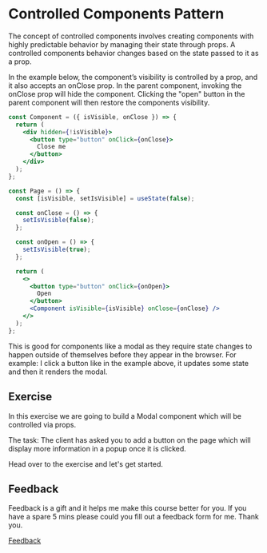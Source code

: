 
<Meta title="Lessons/🥈 Sliver/Controlled Components Pattern/01-Lesson" />

# Controlled Components Pattern

The concept of controlled components involves creating components with highly predictable behavior by managing their state through props. A controlled components behavior changes based on the state passed to it as a prop.

In the example below, the component’s visibility is controlled by a prop, and it also accepts an onClose prop. In the parent component, invoking the onClose prop will hide the component. Clicking the "open" button in the parent component will then restore the components visibility.

```jsx
const Component = ({ isVisible, onClose }) => {
  return (
    <div hidden={!isVisible}>
      <button type="button" onClick={onClose}>
        Close me
      </button>
    </div>
  );
};

const Page = () => {
  const [isVisible, setIsVisible] = useState(false);

  const onClose = () => {
    setIsVisible(false);
  };

  const onOpen = () => {
    setIsVisible(true);
  };

  return (
    <>
      <button type="button" onClick={onOpen}>
        Open
      </button>
      <Component isVisible={isVisible} onClose={onClose} />
    </>
  );
};
```

This is good for components like a modal as they require state changes to happen outside of themselves before they appear in the browser. For example: I click a button like in the example above, it updates some state and then it renders the modal.

## Exercise

In this exercise we are going to build a Modal component which will be controlled via props.

The task: The client has asked you to add a button on the page which will display more information in a popup once it is clicked.

Head over to the exercise and let's get started.

## Feedback

Feedback is a gift and it helps me make this course better for you. If you have a spare 5 mins please could you fill out a feedback form for me. Thank you.

[Feedback](https://github.com/code-mattclaffey/react-design-patterns/issues/new)
